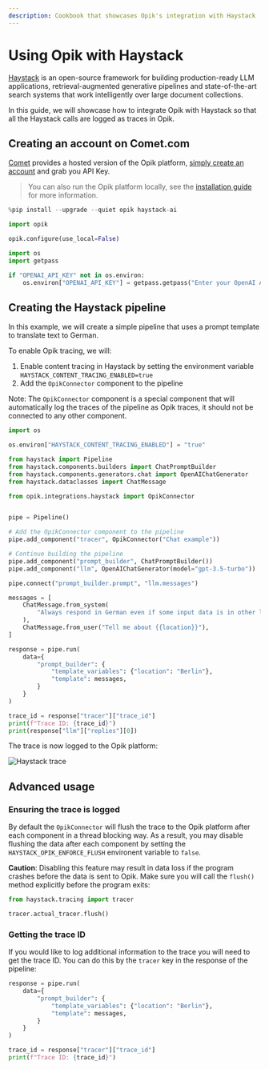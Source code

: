 ```yaml
---
description: Cookbook that showcases Opik's integration with Haystack
---
```


# Using Opik with Haystack

[Haystack](https://docs.haystack.deepset.ai/docs/intro) is an open-source framework for building production-ready LLM applications, retrieval-augmented generative pipelines and state-of-the-art search systems that work intelligently over large document collections.

In this guide, we will showcase how to integrate Opik with Haystack so that all the Haystack calls are logged as traces in Opik.

## Creating an account on Comet.com

[Comet](https://www.comet.com/site?from=llm&utm_source=opik&utm_medium=colab&utm_content=haystack&utm_campaign=opik) provides a hosted version of the Opik platform, [simply create an account](https://www.comet.com/signup?from=llm&utm_source=opik&utm_medium=colab&utm_content=haystack&utm_campaign=opik) and grab you API Key.

> You can also run the Opik platform locally, see the [installation guide](https://www.comet.com/docs/opik/self-host/overview/?from=llm&utm_source=opik&utm_medium=colab&utm_content=haystack&utm_campaign=opik) for more information.

```python
%pip install --upgrade --quiet opik haystack-ai
```

```python
import opik

opik.configure(use_local=False)
```

```python
import os
import getpass

if "OPENAI_API_KEY" not in os.environ:
    os.environ["OPENAI_API_KEY"] = getpass.getpass("Enter your OpenAI API key: ")
```

## Creating the Haystack pipeline

In this example, we will create a simple pipeline that uses a prompt template to translate text to German.

To enable Opik tracing, we will:

1. Enable content tracing in Haystack by setting the environment variable `HAYSTACK_CONTENT_TRACING_ENABLED=true`
2. Add the `OpikConnector` component to the pipeline

Note: The `OpikConnector` component is a special component that will automatically log the traces of the pipeline as Opik traces, it should not be connected to any other component.

```python
import os

os.environ["HAYSTACK_CONTENT_TRACING_ENABLED"] = "true"

from haystack import Pipeline
from haystack.components.builders import ChatPromptBuilder
from haystack.components.generators.chat import OpenAIChatGenerator
from haystack.dataclasses import ChatMessage

from opik.integrations.haystack import OpikConnector


pipe = Pipeline()

# Add the OpikConnector component to the pipeline
pipe.add_component("tracer", OpikConnector("Chat example"))

# Continue building the pipeline
pipe.add_component("prompt_builder", ChatPromptBuilder())
pipe.add_component("llm", OpenAIChatGenerator(model="gpt-3.5-turbo"))

pipe.connect("prompt_builder.prompt", "llm.messages")

messages = [
    ChatMessage.from_system(
        "Always respond in German even if some input data is in other languages."
    ),
    ChatMessage.from_user("Tell me about {{location}}"),
]

response = pipe.run(
    data={
        "prompt_builder": {
            "template_variables": {"location": "Berlin"},
            "template": messages,
        }
    }
)

trace_id = response["tracer"]["trace_id"]
print(f"Trace ID: {trace_id}")
print(response["llm"]["replies"][0])
```

The trace is now logged to the Opik platform:

![Haystack trace](https://raw.githubusercontent.com/comet-ml/opik/main/apps/opik-documentation/documentation/static/img/cookbook/haystack_trace_cookbook.png)

## Advanced usage

### Ensuring the trace is logged

By default the `OpikConnector` will flush the trace to the Opik platform after each component in a thread blocking way. As a result, you may disable flushing the data after each component by setting the `HAYSTACK_OPIK_ENFORCE_FLUSH` environent variable to `false`.

**Caution**: Disabling this feature may result in data loss if the program crashes before the data is sent to Opik. Make sure you will call the `flush()` method explicitly before the program exits:

```python
from haystack.tracing import tracer

tracer.actual_tracer.flush()
```

### Getting the trace ID

If you would like to log additional information to the trace you will need to get the trace ID. You can do this by the `tracer` key in the response of the pipeline:

```python
response = pipe.run(
    data={
        "prompt_builder": {
            "template_variables": {"location": "Berlin"},
            "template": messages,
        }
    }
)

trace_id = response["tracer"]["trace_id"]
print(f"Trace ID: {trace_id}")
```
